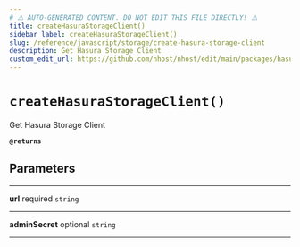 ```yaml
---
# ⚠️ AUTO-GENERATED CONTENT. DO NOT EDIT THIS FILE DIRECTLY! ⚠️
title: createHasuraStorageClient()
sidebar_label: createHasuraStorageClient()
slug: /reference/javascript/storage/create-hasura-storage-client
description: Get Hasura Storage Client
custom_edit_url: https://github.com/nhost/nhost/edit/main/packages/hasura-storage-js/src/packages/hasura-storage-js/src/hasura-storage-client.ts#L22
---
```


# `createHasuraStorageClient()`

Get Hasura Storage Client

**`@returns`**

## Parameters

---

**<span className="parameter-name">url</span>** <span className="optional-status">required</span> `string`

---

**<span className="parameter-name">adminSecret</span>** <span className="optional-status">optional</span> `string`

---
